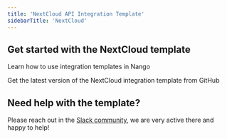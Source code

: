 ```yaml
---
title: 'NextCloud API Integration Template'
sidebarTitle: 'NextCloud'
---
```


## Get started with the NextCloud template

<Card title="How to use integration templates"
      href="/understand/concepts/templates"
      icon="book-open">
    Learn how to use integration templates in Nango
</Card>

<Card title="Get the NextCloud template"
      href="https://github.com/NangoHQ/nango/tree/master/integration-templates/next-cloud"
      icon="github">
    Get the latest version of the NextCloud integration template from GitHub
</Card>

## Need help with the template?
Please reach out in the [Slack community](https://nango.dev/slack), we are very active there and happy to help!